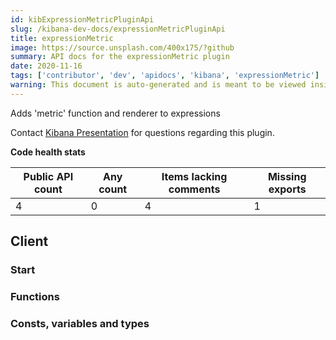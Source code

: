 ```yaml
---
id: kibExpressionMetricPluginApi
slug: /kibana-dev-docs/expressionMetricPluginApi
title: expressionMetric
image: https://source.unsplash.com/400x175/?github
summary: API docs for the expressionMetric plugin
date: 2020-11-16
tags: ['contributor', 'dev', 'apidocs', 'kibana', 'expressionMetric']
warning: This document is auto-generated and is meant to be viewed inside our experimental, new docs system. Reach out in #docs-engineering for more info.
---
```


Adds 'metric' function and renderer to expressions

Contact [Kibana Presentation](https://github.com/orgs/elastic/teams/kibana-presentation) for questions regarding this plugin.

**Code health stats**

| Public API count  | Any count | Items lacking comments | Missing exports | 
|-------------------|-----------|------------------------|-----------------|
| 4 | 0 | 4 | 1 |

## Client

### Start
<DocDefinitionList data={[expressionMetricObj.client.start]}/>

### Functions
<DocDefinitionList data={expressionMetricObj.client.functions}/>

### Consts, variables and types
<DocDefinitionList data={expressionMetricObj.client.misc}/>

